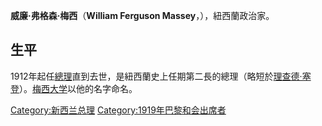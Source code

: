 {{noteTA
|1= zh-cn:新西兰; zh-hk:紐西蘭; zh-tw:紐西蘭;
|2=zh:佐治;zh-hans:乔治;zh-hk:佐治;zh-sg:乔治;zh-tw:喬治;zh-cn:乔治
}}
{{Infobox Officeholder
|name              = William Ferguson Massey
| honorific-suffix =
|image             = William Ferguson Massey 1919.jpg
|caption           = William Massey in 1919
|office            = 第19任[[紐西蘭總理|紐西蘭總理]]
|monarch           = [[喬治五世|喬治五世]]
|governor-general  = [[约翰·庞德·迪克逊_(伊斯灵顿男爵)|约翰·庞德·迪克逊]]<br>[[亚瑟·福尔贾姆_(利物浦伯爵)|亚瑟·福尔贾姆]]<br>[[約翰·傑利科，第一代傑利科伯爵|約翰·傑利科]]<br>[[查尔斯·弗格森|查尔斯·弗格森]]
|term_start        = 1912年7月10日
|term_end          = 1925年5月10日
|predecessor       = [[托马斯·麦肯齐|托马斯·麦肯齐]]
|successor         = [[弗朗西斯·贝尔|弗朗西斯·贝尔]]
|office2           = 反對黨領袖
|term_start2       = 1903年9月11日
|term_end2         = 1912年7月10日
|deputy2           = [[James_Allen_(New_Zealand_politician)|James Allen]]
|predecessor2      = [[William_Russell_(New_Zealand_politician)|William Russell]]
|successor2        = [[约瑟夫·瓦德|约瑟夫·瓦德]]
|birth_date        = {{birth date|1856|3|26|df=y}}
|birth_place       = [[愛爾蘭|愛爾蘭]][[倫敦德里郡|倫敦德里郡]][[利馬瓦迪|利馬瓦迪]]
|death_date        = {{death date and age|1925|5|10|1856|3|26|df=y}}
|death_place       = 紐西蘭[[威靈頓|威靈頓]]
|spouse            = Dame [[Christina_Allan_Massey|Christina Massey]] [[Order_of_the_British_Empire|GBE]] (née Christina Allan Paul)
|relations         = [[Walter_William_Massey|Walter Massey]]<small>(子)</small><br>[[Jack_Massey_(politician)|Jack Massey]]<small>(子)</small>
|children          = 7
|party             = [[紐西蘭改革黨|紐西蘭改革黨]] (1909年2月加入)
|religion          = [[長老教會|長老教會]]
}}
'''威廉·弗格森·梅西'''（'''William Ferguson Massey'''，{{bd|1856年|3月26日|1925年|5月10日|}}），紐西蘭政治家。

==生平==
1912年起任[[紐西蘭總理|總理]]直到去世，是紐西蘭史上任期第二長的總理（略短於[[理查德·塞登|理查德·塞登]]）。[[梅西大学|梅西大学]]以他的名字命名。

{{NewZealand-bio-stub}}
{{新西兰总理}}
{{DEFAULTSORT:Massey, William}}
[[Category:新西兰总理|Category:新西兰总理]]
[[Category:1919年巴黎和会出席者|Category:1919年巴黎和会出席者]]